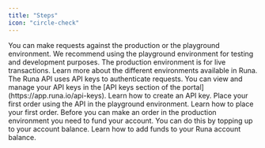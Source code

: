 ```yaml
---
title: "Steps"
icon: "circle-check"
---
```


<Steps>
  <Step title="Choose an environment">
    You can make requests against the production or the playground environment. We recommend using the playground environment for testing and development purposes. The production environment is for live transactions.
    <Card horizontal title='Environments' icon='tree' href='/getting-started/environments'>
      Learn more about the different environments available in Runa.
    </Card>
  </Step>
  <Step title="Create an API key">
    The Runa API uses API keys to authenticate requests. You can view and manage your API keys in the [API keys section of the portal](https://app.runa.io/api-keys).
    <Card horizontal title='Creating an API key' icon='key' href='/getting-started/api-key'>
      Learn how to create an API key.
    </Card>
  </Step>
  <Step title="Make your first playground order">
    Place your first order using the API in the playground environment.
    <Card horizontal title='Making your first order' icon='paper-plane-top' href='/getting-started/first-order/which-mode'>
      Learn how to place your first order.
    </Card>
  </Step>
  <Step title="Top up your balance">
    Before you can make an order in the production environment you need to fund your account. You can do this by topping up to your account balance.
    <Card horizontal title='Topping up your balance' icon='credit-card' href='/getting-started/topping-up'>
      Learn how to add funds to your Runa account balance.
    </Card>
  </Step>
</Steps>
